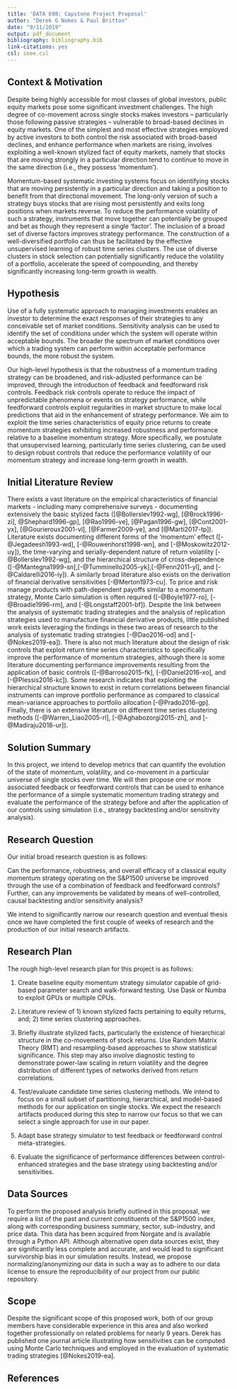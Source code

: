 ---
title: 'DATA 698: Capstone Project Proposal'
author: "Derek G Nokes & Paul Britton"
date: "9/11/2019"
output: pdf_document
bibliography: bibliography.bib
link-citations: yes
csl: ieee.csl
---

## Context & Motivation

Despite being highly accessible for most classes of global investors, public equity markets pose some significant investment challenges. The high degree of co-movement across single stocks makes investors – particularly those following passive strategies – vulnerable to broad-based declines in equity markets. One of the simplest and most effective strategies employed by active investors to both control the risk associated with broad-based declines, and enhance performance when markets are rising, involves exploiting a well-known stylized fact of equity markets, namely that stocks that are moving strongly in a particular direction tend to continue to move in the same direction (i.e., they possess ‘momentum’).

Momentum-based systematic investing systems focus on identifying stocks that are moving persistently in a particular direction and taking a position to benefit from that directional movement. The long-only version of such a strategy buys stocks that are rising most persistently and exits long positions when markets reverse. To reduce the performance volatility of such a strategy, instruments that move together can potentially be grouped and bet as though they represent a single ‘factor’. The inclusion of a broad set of diverse factors improves strategy performance. The construction of a well-diversified portfolio can thus be facilitated by the effective unsupervised learning of robust time series clusters. The use of diverse clusters in stock selection can potentially significantly reduce the volatility of a portfolio, accelerate the speed of compounding, and thereby significantly increasing long-term growth in wealth.

## Hypothesis

Use of a fully systematic approach to managing investments enables an investor to determine the exact responses of their strategies to any conceivable set of market conditions. Sensitivity analysis can be used to identify the set of conditions under which the system will operate within acceptable bounds. The broader the spectrum of market conditions over which a trading system can perform within acceptable performance bounds, the more robust the system.

Our high-level hypothesis is that the robustness of a momentum trading strategy can be broadened, and risk-adjusted performance can be improved, through the introduction of feedback and feedforward risk controls. Feedback risk controls operate to reduce the impact of unpredictable phenomena or events on strategy performance, while feedforward controls exploit regularities in market structure to make local predictions that aid in the enhancement of strategy performance. We aim to exploit the time series characteristics of equity price returns to create momentum strategies exhibiting increased robustness and performance relative to a baseline momentum strategy. More specifically, we postulate that unsupervised learning, particularly time series clustering, can be used to design robust controls that reduce the performance volatility of our momentum strategy and increase long-term growth in wealth.

## Initial Literature Review
There exists a vast literature on the empirical characteristics of financial markets - including many comprehensive surveys - documenting extensively the basic stylized facts ([@Bollerslev1992-wg], [@Brock1996-zi], @Shephard1996-gp], [@Rao1996-ve], [@Pagan1996-gw], [@Cont2001-yx], [@Gourieroux2001-vl], [@Farmer2009-ye], and [@Marti2017-tp]). Literature exists documenting different forms of the ‘momentum’ effect ([-@Jegadeesh1993-wd], [-@Rouwenhorst1998-wn], and [-@Moskowitz2012-uy]), the time-varying and serially-dependent nature of return volatility [-@Bollerslev1992-wg], and the hierarchical structure of cross-dependence ([-@Mantegna1999-sn],[-@Tumminello2005-yk],[-@Fenn2011-yl], and [-@Caldarelli2016-iy]). A similarly broad literature also exists on the derivation of financial derivative sensitivities [-@Merton1973-cu]. To price and risk manage products with path-dependent payoffs similar to a momentum strategy, Monte Carlo simulation is often required ([-@Boyle1977-ro], [-@Broadie1996-rm], and [-@Longstaff2001-bf]). Despite the link between the analysis of systematic trading strategies and the analysis of replication strategies used to manufacture financial derivative products, little published work exists leveraging the findings in these two areas of research to the analysis of systematic trading strategies [-@Dao2016-od] and [-@Nokes2019-ea]). There is also not much literature about the design of risk controls that exploit return time series characteristics to specifically improve the performance of momentum strategies, although there is some literature documenting performance improvements resulting from the application of basic controls ([-@Barroso2015-fk], [-@Daniel2016-xo], and [-@Plessis2016-kc]). Some research indicates that exploiting the hierarchical structure known to exist in return correlations between financial instruments can improve portfolio performance as compared to classical mean-variance approaches to portfolio allocation [-@Prado2016-gp]. Finally, there is an extensive literature on different time series clustering methods ([-@Warren_Liao2005-rl], [-@Aghabozorgi2015-zh], and [-@Madiraju2018-ur]).

## Solution Summary
In this project, we intend to develop metrics that can quantify the evolution of the state of momentum, volatility, and co-movement in a particular universe of single stocks over time. We will then propose one or more associated feedback or feedforward controls that can be used to enhance the performance of a simple systematic momentum trading strategy and evaluate the performance of the strategy before and after the application of our controls using simulation (i.e., strategy backtesting and/or sensitivity analysis).

## Research Question
Our initial broad research question is as follows:

Can the performance, robustness, and overall efficacy of a classical equity momentum strategy operating on the S&P1500 universe be improved through the use of a combination of feedback and feedforward controls?  Further, can any improvements be validated by means of well-controlled, causal backtesting and/or sensitivity analysis?

We intend to significantly narrow our research question and eventual thesis once we have completed the first couple of weeks of research and the production of our initial research artifacts.

## Research Plan
The rough high-level research plan for this project is as follows:

1. Create baseline equity momentum strategy simulator capable of grid-based parameter search and walk-forward testing. Use Dask or Numba to exploit GPUs or multiple CPUs.

2. Literature review of 1) known stylized facts pertaining to equity returns, and; 2) time series clustering approaches.

3. Briefly illustrate stylized facts, particularly the existence of hierarchical structure in the co-movements of stock returns. Use Random Matrix Theory (RMT) and resampling-based approaches to show statistical significance. This step may also involve diagnostic testing to demonstrate power-law scaling in return volatility and the degree distribution of different types of networks derived from return correlations. 

4. Test/evaluate candidate time series clustering methods. We intend to focus on a small subset of partitioning, hierarchical, and model-based methods for our application on single stocks. We expect the research artifacts produced during this step to narrow our focus so that we can select a single approach for use in our paper.

6. Adapt base strategy simulator to test feedback or feedforward control meta-strategies.

7. Evaluate the significance of performance differences between control-enhanced strategies and the base strategy using backtesting and/or sensitivities.

## Data Sources
To perform the proposed analysis briefly outlined in this proposal, we require a list of the past and current constituents of the S&P1500 index, along with corresponding business summary, sector, sub-industry, and price data. This data has been acquired from Norgate and is available through a Python API. Although alternative open data sources exist, they are significantly less complete and accurate, and would lead to significant survivorship bias in our simulation results.  Instead, we propose normalizing/anonymizing our data in such a way as to adhere to our data license to ensure the reproducibility of our project from our public repository.

## Scope
Despite the significant scope of this proposed work, both of our group members have considerable experience in this area and also worked together professionally on related problems for nearly 9 years. Derek has published one journal article illustrating how sensitivities can be computed using Monte Carlo techniques and employed in the evaluation of systematic trading strategies [@Nokes2019-ea].

## References


